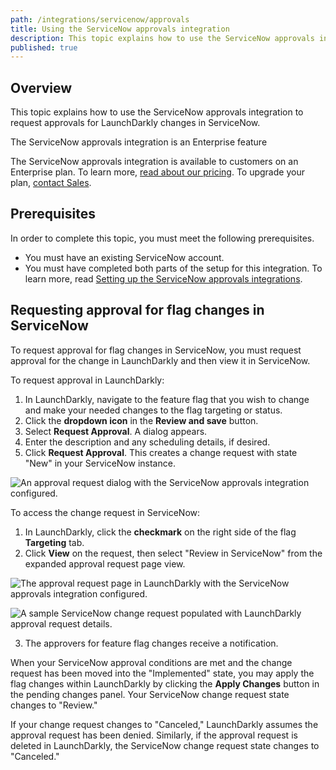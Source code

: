 ```yaml
---
path: /integrations/servicenow/approvals
title: Using the ServiceNow approvals integration
description: This topic explains how to use the ServiceNow approvals integration to request approvals for LaunchDarkly changes in ServiceNow.
published: true
---
```


## Overview

This topic explains how to use the ServiceNow approvals integration to request approvals for LaunchDarkly changes in ServiceNow.

<Callout intent="info">
<CalloutTitle>The ServiceNow approvals integration is an Enterprise feature</CalloutTitle>
<CalloutDescription>

The ServiceNow approvals integration is available to customers on an Enterprise plan. To learn more, [read about our pricing](https://launchdarkly.com/pricing/). To upgrade your plan, [contact Sales](https://launchdarkly.com/contact-sales/).

</CalloutDescription>
</Callout>


## Prerequisites

In order to complete this topic, you must meet the following prerequisites.

- You must have an existing ServiceNow account.
- You must have completed both parts of the setup for this integration. To learn more, read [Setting up the ServiceNow approvals integrations](/integrations/servicenow/setting-up).

## Requesting approval for flag changes in ServiceNow

To request approval for flag changes in ServiceNow, you must request approval for the change in LaunchDarkly and then view it in ServiceNow.

To request approval in LaunchDarkly:

1. In LaunchDarkly, navigate to the feature flag that you wish to change and make your needed changes to the flag targeting or status.
2. Click the **dropdown icon** in the **Review and save** button.
3. Select **Request Approval**. A dialog appears.
4. Enter the description and any scheduling details, if desired.
5. Click **Request Approval**. This creates a change request with state "New" in your ServiceNow instance.

![An approval request dialog with the ServiceNow approvals integration configured.](servicenow-create-approval-request-modal.png)

To access the change request in ServiceNow:

1. In LaunchDarkly, click the **checkmark** on the right side of the flag **Targeting** tab.
2. Click **View** on the request, then select "Review in ServiceNow" from the expanded approval request page view.

![The approval request page in LaunchDarkly with the ServiceNow approvals integration configured.](servicenow-approval-request.png)

![A sample ServiceNow change request populated with LaunchDarkly approval request details.](servicenow-change-request.png)

3. The approvers for feature flag changes receive a notification.

When your ServiceNow approval conditions are met and the change request has been moved into the "Implemented" state, you may apply the flag changes within LaunchDarkly by clicking the **Apply Changes** button in the pending changes panel. Your ServiceNow change request state changes to "Review."

If your change request changes to "Canceled," LaunchDarkly assumes the approval request has been denied. Similarly, if the approval request is deleted in LaunchDarkly, the ServiceNow change request state changes to "Canceled."
